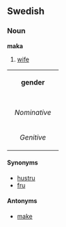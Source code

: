 ==Swedish==
===Noun===
'''maka'''
#[[wife]]

{| border=1 cellspacing=0
| bgcolor="#FFFFF0" colspan=5 align=center | '''gender'''
|-
|- bgcolor="#FFFFF0" align=center
! rowspan=2 | 
| colspan=2 width=105| Singular 
| colspan=2 | Plural
|- bgcolor="#FFFFF0" align=center
| width=105 | ''Indefinite'' 
| width=105 | ''Definite'' 
| width=105 |  ''Indefinite'' 
|  width=105 | ''Definite''
|- align=center
| width=105 bgcolor="#FFFFF0" | ''Nominative'' 
| [[maka]]
| [[makan]]
| [[makor]]
| [[makorna]]
|- align=center
| width=105 bgcolor="#FFFFF0" | ''Genitive'' 
| [[makas]]
| [[makans]]
| [[makors]]
| [[makornas]]
|}

====Synonyms====
*[[hustru]]
*[[fru]]

====Antonyms====
*[[make#Swedish|make]]